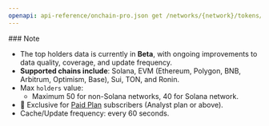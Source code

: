 ```yaml
---
openapi: api-reference/onchain-pro.json get /networks/{network}/tokens/{address}/top_holders
---
```


<Note>
  ### Note

  - The top holders data is currently in **Beta**, with ongoing improvements to data quality, coverage, and update frequency.
  - **Supported chains include**: Solana, EVM (Ethereum, Polygon, BNB, Arbitrum, Optimism, Base), Sui, TON, and Ronin.
  - Max `holders` value:
    - Maximum 50 for non-Solana networks, 40 for Solana network.
  - 💼 Exclusive for [Paid Plan](https://www.coingecko.com/en/api/pricing) subscribers (Analyst plan or above).
  - Cache/Update frequency: every 60 seconds.
</Note>